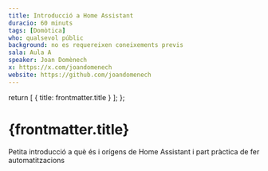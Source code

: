 ```yaml
---
title: Introducció a Home Assistant
duracio: 60 minuts
tags: [Domòtica]
who: qualsevol públic
background: no es requereixen coneixements previs
sala: Aula A
speaker: Joan Domènech
x: https://x.com/joandomenech
website: https://github.com/joandomenech
---
```



  return [
    { title: frontmatter.title }
  ];
};

<Tags tags={frontmatter.tags} sala={frontmatter.sala} />

# {frontmatter.title}

Petita introducció a què és i orígens de Home Assistant i part pràctica de fer automatitzacions

<Speaker name={frontmatter.speaker} x={frontmatter.x} website={frontmatter.website} />